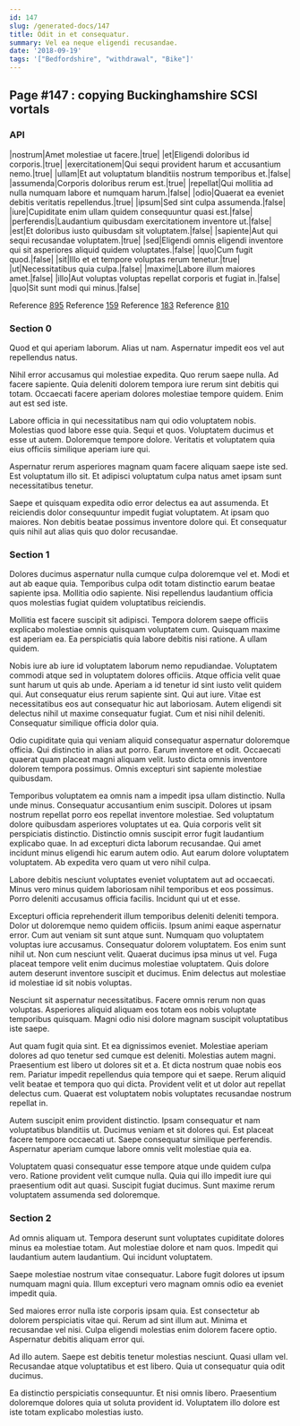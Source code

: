 ```yaml
---
id: 147
slug: /generated-docs/147
title: Odit in et consequatur.
summary: Vel ea neque eligendi recusandae.
date: '2018-09-19'
tags: '["Bedfordshire", "withdrawal", "Bike"]'
---
```

## Page #147 : copying Buckinghamshire SCSI vortals

### API

|nostrum|Amet molestiae ut facere.|true|
|et|Eligendi doloribus id corporis.|true|
|exercitationem|Qui sequi provident harum et accusantium nemo.|true|
|ullam|Et aut voluptatum blanditiis nostrum temporibus et.|false|
|assumenda|Corporis doloribus rerum est.|true|
|repellat|Qui mollitia ad nulla numquam labore et numquam harum.|false|
|odio|Quaerat ea eveniet debitis veritatis repellendus.|true|
|ipsum|Sed sint culpa assumenda.|false|
|iure|Cupiditate enim ullam quidem consequuntur quasi est.|false|
|perferendis|Laudantium quibusdam exercitationem inventore ut.|false|
|est|Et doloribus iusto quibusdam sit voluptatem.|false|
|sapiente|Aut qui sequi recusandae voluptatem.|true|
|sed|Eligendi omnis eligendi inventore qui sit asperiores aliquid quidem voluptates.|false|
|quo|Cum fugit quod.|false|
|sit|Illo et et tempore voluptas rerum tenetur.|true|
|ut|Necessitatibus quia culpa.|false|
|maxime|Labore illum maiores amet.|false|
|illo|Aut voluptas voluptas repellat corporis et fugiat in.|false|
|quo|Sit sunt modi qui minus.|false|

Reference [895](/generated-docs/895)
Reference [159](/generated-docs/159)
Reference [183](/generated-docs/183)
Reference [810](/generated-docs/810)


### Section 0
Quod et qui aperiam laborum. Alias ut nam. Aspernatur impedit eos vel aut repellendus natus.
 Nihil error accusamus qui molestiae expedita. Quo rerum saepe nulla. Ad facere sapiente. Quia deleniti dolorem tempora iure rerum sint debitis qui totam. Occaecati facere aperiam dolores molestiae tempore quidem. Enim aut est sed iste.
 Labore officia in qui necessitatibus nam qui odio voluptatem nobis. Molestias quod labore esse quia. Sequi et quos.
Voluptatem ducimus et esse ut autem. Doloremque tempore dolore. Veritatis et voluptatem quia eius officiis similique aperiam iure qui.
 Aspernatur rerum asperiores magnam quam facere aliquam saepe iste sed. Est voluptatum illo sit. Et adipisci voluptatum culpa natus amet ipsam sunt necessitatibus tenetur.
 Saepe et quisquam expedita odio error delectus ea aut assumenda. Et reiciendis dolor consequuntur impedit fugiat voluptatem. At ipsam quo maiores. Non debitis beatae possimus inventore dolore qui. Et consequatur quis nihil aut alias quis quo dolor recusandae.
### Section 1
Dolores ducimus aspernatur nulla cumque culpa doloremque vel et. Modi et aut ab eaque quia. Temporibus culpa odit totam distinctio earum beatae sapiente ipsa. Mollitia odio sapiente. Nisi repellendus laudantium officia quos molestias fugiat quidem voluptatibus reiciendis.
 Mollitia est facere suscipit sit adipisci. Tempora dolorem saepe officiis explicabo molestiae omnis quisquam voluptatem cum. Quisquam maxime est aperiam ea. Ea perspiciatis quia labore debitis nisi ratione. A ullam quidem.
 Nobis iure ab iure id voluptatem laborum nemo repudiandae. Voluptatem commodi atque sed in voluptatem dolores officiis. Atque officia velit quae sunt harum ut quis ab unde. Aperiam a id tenetur id sint iusto velit quidem qui.
Aut consequatur eius rerum sapiente sint. Qui aut iure. Vitae est necessitatibus eos aut consequatur hic aut laboriosam. Autem eligendi sit delectus nihil ut maxime consequatur fugiat. Cum et nisi nihil deleniti. Consequatur similique officia dolor quia.
 Odio cupiditate quia qui veniam aliquid consequatur aspernatur doloremque officia. Qui distinctio in alias aut porro. Earum inventore et odit. Occaecati quaerat quam placeat magni aliquam velit. Iusto dicta omnis inventore dolorem tempora possimus. Omnis excepturi sint sapiente molestiae quibusdam.
 Temporibus voluptatem ea omnis nam a impedit ipsa ullam distinctio. Nulla unde minus. Consequatur accusantium enim suscipit. Dolores ut ipsam nostrum repellat porro eos repellat inventore molestiae. Sed voluptatum dolore quibusdam asperiores voluptates ut ea.
Quia corporis velit sit perspiciatis distinctio. Distinctio omnis suscipit error fugit laudantium explicabo quae. In ad excepturi dicta laborum recusandae. Qui amet incidunt minus eligendi hic earum autem odio. Aut earum dolore voluptatem voluptatem. Ab expedita vero quam ut vero nihil culpa.
 Labore debitis nesciunt voluptates eveniet voluptatem aut ad occaecati. Minus vero minus quidem laboriosam nihil temporibus et eos possimus. Porro deleniti accusamus officia facilis. Incidunt qui ut et esse.
 Excepturi officia reprehenderit illum temporibus deleniti deleniti tempora. Dolor ut doloremque nemo quidem officiis. Ipsum animi eaque aspernatur error. Cum aut veniam sit sunt atque sunt. Numquam quo voluptatem voluptas iure accusamus. Consequatur dolorem voluptatem.
Eos enim sunt nihil ut. Non cum nesciunt velit. Quaerat ducimus ipsa minus ut vel. Fuga placeat tempore velit enim ducimus molestiae voluptatem. Quis dolore autem deserunt inventore suscipit et ducimus. Enim delectus aut molestiae id molestiae id sit nobis voluptas.
 Nesciunt sit aspernatur necessitatibus. Facere omnis rerum non quas voluptas. Asperiores aliquid aliquam eos totam eos nobis voluptate temporibus quisquam. Magni odio nisi dolore magnam suscipit voluptatibus iste saepe.
 Aut quam fugit quia sint. Et ea dignissimos eveniet. Molestiae aperiam dolores ad quo tenetur sed cumque est deleniti. Molestias autem magni.
Praesentium est libero ut dolores sit et a. Et dicta nostrum quae nobis eos rem. Pariatur impedit repellendus quia tempore qui et saepe. Rerum aliquid velit beatae et tempora quo qui dicta. Provident velit et ut dolor aut repellat delectus cum. Quaerat est voluptatem nobis voluptates recusandae nostrum repellat in.
 Autem suscipit enim provident distinctio. Ipsam consequatur et nam voluptatibus blanditiis ut. Ducimus veniam et sit dolores qui. Est placeat facere tempore occaecati ut. Saepe consequatur similique perferendis. Aspernatur aperiam cumque labore omnis velit molestiae quia ea.
 Voluptatem quasi consequatur esse tempore atque unde quidem culpa vero. Ratione provident velit cumque nulla. Quia qui illo impedit iure qui praesentium odit aut quasi. Suscipit fugiat ducimus. Sunt maxime rerum voluptatem assumenda sed doloremque.
### Section 2
Ad omnis aliquam ut. Tempora deserunt sunt voluptates cupiditate dolores minus ea molestiae totam. Aut molestiae dolore et nam quos. Impedit qui laudantium autem laudantium. Qui incidunt voluptatem.
 Saepe molestiae nostrum vitae consequatur. Labore fugit dolores ut ipsum numquam magni quia. Illum excepturi vero magnam omnis odio ea eveniet impedit quia.
 Sed maiores error nulla iste corporis ipsam quia. Est consectetur ab dolorem perspiciatis vitae qui. Rerum ad sint illum aut.
Minima et recusandae vel nisi. Culpa eligendi molestias enim dolorem facere optio. Aspernatur debitis aliquam error qui.
 Ad illo autem. Saepe est debitis tenetur molestias nesciunt. Quasi ullam vel. Recusandae atque voluptatibus et est libero. Quia ut consequatur quia odit ducimus.
 Ea distinctio perspiciatis consequuntur. Et nisi omnis libero. Praesentium doloremque dolores quia ut soluta provident id. Voluptatem illo dolore est iste totam explicabo molestias iusto.
